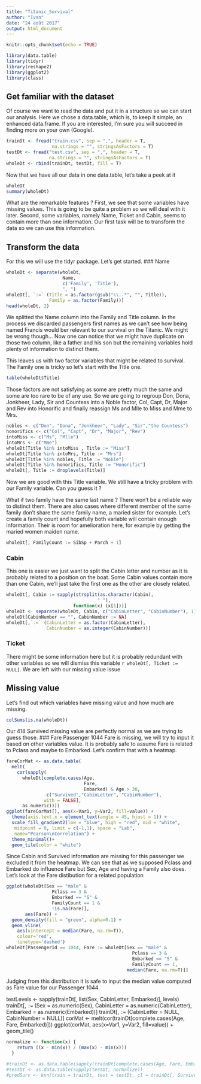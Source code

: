 ```yaml
---
title: "Titanic_Survival"
author: "Ivan"
date: "24 août 2017"
output: html_document
---
```


```r
knitr::opts_chunk$set(echo = TRUE)
```

```r
library(data.table)
library(tidyr)
library(reshape2)
library(ggplot2)
library(class)
```
## Get familiar with the dataset

Of course we want to read the data and put it in a structure so we can
start our analysis. Here we chose a data.table, which is, to keep it simple, an
enhanced data.frame. If you are interested, I'm sure you will succeed in finding
more on your own (Google).

```r
trainDt <- fread("train.csv", sep = ",", header = T,
                 na.strings = "", stringsAsFactors = T)
testDt <- fread("test.csv", sep = ",", header = T,
                na.strings = "", stringsAsFactors = T)
wholeDt <- rbind(trainDt, testDt, fill = T)
```

Now that we have all our data in one data.table, let's take a peek at it
```r
wholeDt
summary(wholeDt)
```

What are the remarkable features ? First, we see that some variables have missing
values. This is going to be quite a problem so we will deal with it later.
Second, some variables, namely Name, Ticket and Cabin, seems to contain more
than one information. Our first task will be to transform the data so we can use
this information.

## Transform the data
For this we will use the tidyr package. Let's get started.
### Name
```r
wholeDt <- separate(wholeDt,
                     Name,
                     c('Family', 'Title'),
                     ", ")
wholeDt[, `:=` (Title = as.factor(gsub("\\..*", "", Title)),
                Family = as.factor(Family))]
head(wholeDt, 2)
```

We splitted the Name column into the Family and Title column. In the process we
discarded passengers first names as we can't see how being named Francis would 
ber relevant to our survival on the Titanic. We might be wrong though... Now one
can notice that we might have duplicate on those two column, like a father and
his son but the remaining variables hold plenty of information to distinct them.

This leaves us with two factor variables that might be related to survival. The
Family one is tricky so let's start with the Title one.
```r
table(wholeDt$Title)
```
Those factors are not satisfying as some are pretty much the same and some are
too rare to be of any use. So we are going to regroup Don, Dona, Jonkheer, Lady,
Sir and Countess into a Noble factor, Col, Capt, Dr, Major and Rev into
Honorific and finally reassign Ms and Mlle to Miss and Mme to Mrs.
```r
nobles <- c("Don", "Dona", "Jonkheer", "Lady", "Sir","the Countess")
honorifics <- c("Col", "Capt", "Dr", "Major", "Rev")
intoMiss <- c("Ms", "Mlle")
intoMrs <- c("Mme")
wholeDt[Title %in% intoMiss , Title := "Miss"]
wholeDt[Title %in% intoMrs, Title := "Mrs"]
wholeDt[Title %in% nobles, Title := "Noble"]
wholeDt[Title %in% honorifics, Title := "Honorific"]
wholeDt[, Title := droplevels(Title)]
```
Now we are good with this Title variable. We still have a tricky problem with
our Family variable. Can you guess it ?

What if two family have the same last name ? There won't be a reliable way to
distinct them. There are also cases where different member of the same family
don't share the same family name, a maried sister for example. 
Let's create a family count and hopefully both variable will contain enough
information. Their is room for amelioration here, for example by getting the
maried women maiden name.
```r
wholeDt[, FamilyCount := SibSp + Parch + 1]
```

### Cabin
This one is easier we just want to split the Cabin letter and number as it is
probably related to a position on the boat. Some Cabin values contain more than
one Cabin, we'll just take the first one as the other are closely related.

```r
wholeDt[, Cabin := sapply(strsplit(as.character(Cabin),
                                  " "),
                         function(x) (x[1]))]
wholeDt <- separate(wholeDt, Cabin, c("CabinLetter", "CabinNumber"), 1)
wholeDt[CabinNumber == "", CabinNumber := NA]
wholeDt[,`:=` (CabinLetter = as.factor(CabinLetter),
               CabinNumber = as.integer(CabinNumber))]
```

### Ticket
There might be some information here but it is probably redundant with other
variables so we will dismiss this variable `r wholeDt[, Ticket := NULL]`. We are
left with our missing value issue

## Missing value
Let's find out which variables have missing value and how much are missing. 
```r
colSums(is.na(wholeDt))
```

Our 418 Survived missing value are perfectly normal as we are trying to guess
those. 
### Fare
Passenger 1044 Fare is missing, we will try to input it based on other variables
value. It is probably safe to assume Fare is related to Pclass and maybe to
Embarked. Let's confirm that with a heatmap.

```r
fareCorMat <- as.data.table(
  melt(
    cor(sapply(
      wholeDt[complete.cases(Age,
                             Fare,
                             Embarked) & Age > 30,
              -c("Survived","CabinLetter", "CabinNumber"),
              with = FALSE],
      as.numeric))))
ggplot(fareCorMat[], aes(x=Var1, y=Var2, fill=value)) + 
  theme(axis.text.x = element_text(angle = 45, hjust = 1)) + 
  scale_fill_gradient2(low = "blue", high = "red", mid = "white", 
   midpoint = 0, limit = c(-1,1), space = "Lab",
   name="Pearson\nCorrelation") +
  theme_minimal()+ 
  geom_tile(color = "white")
```

Since Cabin and Survived information are missing for this passenger we excluded
it from the heatmap. We can see that as we supposed Pclass and Embarked do
influence Fare but Sex, Age and having a Family also does. Let's look at the
Fare distibution for a related population
```r
ggplot(wholeDt[Sex == "male" &
                 Pclass == 3 &
                 Embarked == "S" &
                 FamilyCount == 1 &
                 !is.na(Fare)],
       aes(Fare)) +
  geom_density(fill = "green", alpha=0.1) +
  geom_vline(
    aes(xintercept = median(Fare, na.rm=T)),
    colour='red',
    linetype='dashed')
wholeDt[PassengerId == 1044, Fare := wholeDt[Sex == "male" &
                                               Pclass == 3 &
                                               Embarked == "S" &
                                               FamilyCount == 1,
                                             median(Fare, na.rm=T)]]
```

Judging from this distribution it is safe to input the median value computed as
Fare value for our Passenger 1044. 

testLevels <- sapply(trainDt[, list(Sex, CabinLetter, Embarked)], levels)
trainDt[, `:=` (Sex = as.numeric(Sex),
               CabinLetter = as.numeric(CabinLetter),
               Embarked = as.numeric(Embarked))]
trainDt[, `:=` (CabinLetter = NULL, CabinNumber = NULL)]
corMat <- melt(cor(trainDt[complete.cases(Age, Fare, Embarked)]))
ggplot(corMat, aes(x=Var1, y=Var2, fill=value)) + 
  geom_tile()


```r
normalize <- function(x) {
    return ((x - min(x)) / (max(x) - min(x)))
  }
```


```r
#trainDt <- as.data.table(sapply(trainDt[complete.cases(Age, Fare, Embarked)], normalize))
#testDt <- as.data.table(sapply(testDt, normalize))
#predSurv <- knn(train = trainDt, test = testDt, cl = trainDt[, Survived], k = round(sqrt(nrow(trainDt))))
```